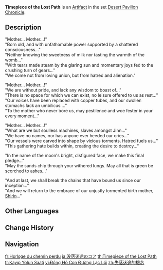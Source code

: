 {{Artifact Infobox
|image = Item Timepiece of the Lost Path.png
|set   = Desert Pavilion Chronicle
|piece = Sands of Eon
}}
{{Description|An ancient mechanical clock. The [[Jinni]] fragments continue to emit light at its center and vibrate ever so slightly, as if to say something...}}
'''Timepiece of the Lost Path''' is an [[Artifact]] in the set [[Desert Pavilion Chronicle]].

==Description==
"Mother... Mother...!"<br>
"Born old, and with unfathomable power supported by a shattered consciousness..."<br>
"Neither knowing the sweetness of milk nor tasting the warmth of the womb..."<br>
"With tears made steam by the glaring sun and momentary joys fed to the crushing turn of gears..."<br>
"We come not from loving union, but from hatred and alienation."

"Mother... Mother...!"<br>
"We are without pride, and lack any wisdom to boast of..."<br>
"There is no space for which we can exist, no leisure offered to us as rest..."<br>
"Our voices have been replaced with copper tubes, and our swollen stomachs lack an umbilicus ..."<br>
"To the mother who never bore us, may pestilence and woe fester in your every moment..."

"Mother... Mother...!"<br>
"What are we but soulless machines, slaves amongst Jinn..."<br>
"We have no names, nor has anyone ever heeded our cries..."<br>
"Our vessels were carved into shape by vicious torments. Hatred fuels us..."<br>
"This gathering hate builds within, creating the desire to destroy..."

"In the name of the moon's bright, disfigured face, we make this final pledge..."<br>
"May the sands chip through your withered lungs. May all that is green be scorched to ashes..."

"And at last, we shall break the chains that have bound us since our inception..."<br>
"And we will return to the embrace of our unjustly tormented birth mother, [[Shirin of Gurabad|Shirin]]..."

==Other Languages==
{{Other Languages
|en      = Timepiece of the Lost Path
|zhs     = 失落迷途的机芯
|zhs_rm  = Shīluò Mítú de Jīxīn
|zht     = 失落迷途的機芯
|zht_rm  = Shīluò Mítú de Jīxīn
|zh_tl   = 
|ja      = 没落迷途のコア
|ja_rm   = Botsuraku Meito no Koa{{Assumed}}
|ja_tl   = Core of the Ruined Path
|ko      = 길을 잃어버린 시계
|ko_tl   = Clock of the Lost Path
|es      = Reloj del Extravío
|es_tl   = Watch of the Lost
|fr      = Horloge du chemin perdu
|fr_tl   = Timepiece of the Lost Path
|ru      = Часы потерянного пути
|ru_tl   = Clock of the Lost Path
|th      = Timepiece of the Lost Path
|vi      = Đồng Hồ Con Đường Lạc Lối
|vi_tl   = 
|de      = Zeitmesser des verlorenen Pfades
|de_tl   = Timepiece of the Lost Path
|id      = Timepiece of the Lost Path
|pt      = Relógio dos Caminhos Perdidos
|pt_tl   = 
|tr      = Kayıp Yolun Saati
|tr_tl   = The Lost Path's Clock
|it      = Orologio del sentiero perduto
|it_tl   = Watch of the Lost Path
}}

==Change History==
{{Change History|3.3}}

==Navigation==
{{Artifact Set Navbox|Desert Pavilion Chronicle}}

[[fr:Horloge du chemin perdu]]
[[ja:没落迷途のコア]]
[[th:Timepiece of the Lost Path]]
[[tr:Kayıp Yolun Saati]]
[[vi:Đồng Hồ Con Đường Lạc Lối]]
[[zh:失落迷途的機芯]]
